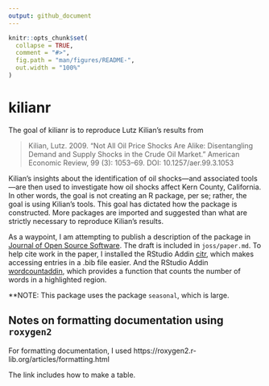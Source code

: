 ```yaml
---
output: github_document
---
```


<!-- README.md is generated from README.Rmd. Please edit that file -->

```r
knitr::opts_chunk$set(
  collapse = TRUE,
  comment = "#>",
  fig.path = "man/figures/README-",
  out.width = "100%"
)
```

# kilianr

<!-- badges: start -->
<!-- badges: end -->

The goal of kilianr is to reproduce Lutz Kilian's results from

> Kilian, Lutz. 2009. "Not All Oil Price Shocks Are Alike: Disentangling Demand and Supply Shocks in the Crude Oil Market." American Economic Review, 99 (3): 1053–69.  DOI: 10.1257/aer.99.3.1053

Kilian's insights about the identification of oil shocks---and associated tools---are
then used to investigate how oil shocks affect Kern County, California.
In other words,
the goal is not creating an R package, per se;
rather,
the goal is using Kilian's tools.
This goal has dictated how the package is constructed.
More packages are imported and suggested than what are strictly necessary
to reproduce Kilian's results.

As a waypoint, 
I am attempting to publish a description of the package in [Journal of Open Source Software](https://joss.theoj.org/).
The draft is included in `joss/paper.md`.
To help cite work in the paper, I installed the RStudio Addin [citr](https://github.com/crsh/citr),
which makes accessing entries in a .bib file easier.
And the RStudio Addin [wordcountaddin](https://github.com/benmarwick/wordcountaddin),
which provides a function that counts the number of words in a highlighted region.

**NOTE: This package uses the package `seasonal`, 
which is large.

## Notes on formatting documentation using `roxygen2`

For formatting documentation, I used
https://roxygen2.r-lib.org/articles/formatting.html

The link includes how to make a table.

<!-- ## Installation -->

<!-- You can install the development version of kilianr from [GitHub](https://github.com/) with: -->

<!-- ``` r -->
<!-- # install.packages("devtools") -->
<!-- devtools::install_github("richryan/kilianr") -->
<!-- ``` -->

<!-- ## Example -->

<!-- This is a basic example which shows you how to solve a common problem: -->

<!-- # ```{r example} -->
<!-- # library(kilianr) -->
<!-- ## basic example code -->
<!-- # ``` -->

<!-- What is special about using `README.Rmd` instead of just `README.md`? You can include R chunks like so: -->

<!-- ```{r cars} -->
<!-- summary(cars) -->
<!-- ``` -->

<!-- You'll still need to render `README.Rmd` regularly, to keep `README.md` up-to-date. `devtools::build_readme()` is handy for this. You could also use GitHub Actions to re-render `README.Rmd` every time you push. An example workflow can be found here: <https://github.com/r-lib/actions/tree/v1/examples>. -->

<!-- You can also embed plots, for example: -->

<!-- ```{r pressure, echo = FALSE} -->
<!-- plot(pressure) -->
<!-- ``` -->

<!-- In that case, don't forget to commit and push the resulting figure files, so they display on GitHub and CRAN. -->
